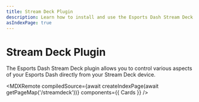 ```yaml
---
title: Stream Deck Plugin
description: Learn how to install and use the Esports Dash Stream Deck plugin
asIndexPage: true
---
```



# Stream Deck Plugin

The Esports Dash Stream Deck plugin allows you to control various aspects of your Esports Dash directly from your Stream Deck device.



<MDXRemote
  compiledSource={await createIndexPage(await getPageMap('/streamdeck'))}
  components={{
    Cards
  }}
/>
